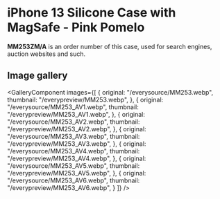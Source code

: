 
# iPhone 13 Silicone Case with MagSafe - Pink Pomelo

<Callout type='info' emoji='👉🏻'>**MM253ZM/A** is an order number of this case, used for search engines, auction websites and such.</Callout>

## Image gallery

<GalleryComponent
    images={[
      {
        original: "/everysource/MM253.webp",
        thumbnail: "/everypreview/MM253.webp",
      },
      {
        original: "/everysource/MM253_AV1.webp",
        thumbnail: "/everypreview/MM253_AV1.webp",
      },
      {
        original: "/everysource/MM253_AV2.webp",
        thumbnail: "/everypreview/MM253_AV2.webp",
      },
      {
        original: "/everysource/MM253_AV3.webp",
        thumbnail: "/everypreview/MM253_AV3.webp",
      },
      {
        original: "/everysource/MM253_AV4.webp",
        thumbnail: "/everypreview/MM253_AV4.webp",
      },
      {
        original: "/everysource/MM253_AV5.webp",
        thumbnail: "/everypreview/MM253_AV5.webp",
      },
      {
        original: "/everysource/MM253_AV6.webp",
        thumbnail: "/everypreview/MM253_AV6.webp",
      }
    ]}
  />

